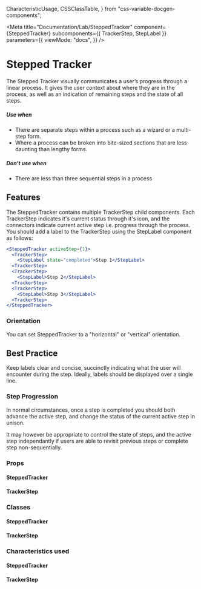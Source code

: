
  CharacteristicUsage,
  CSSClassTable,
} from "css-variable-docgen-components";

<Meta
  title="Documentation/Lab/SteppedTracker"
  component={SteppedTracker}
  subcomponents={{ TrackerStep, StepLabel }}
  parameters={{
    viewMode: "docs",
  }}
/>

# Stepped Tracker

The Stepped Tracker visually communicates a user’s progress through a linear process. It gives the user context about where they are in the process, as well as an indication of remaining steps and the state of all steps.

##### Use when

- There are separate steps within a process such as a wizard or a multi-step form.
- Where a process can be broken into bite-sized sections that are less daunting than lengthy forms.

##### Don't use when

- There are less than three sequential steps in a process

## Features

The SteppedTracker contains multiple TrackerStep child components. Each TrackerStep indicates it's current status through it's icon, and the connectors indicate current active step i.e. progress through the process. You should add a label to the TrackerStep using the StepLabel component as follows:

```jsx
<SteppedTracker activeStep={1}>
  <TrackerStep>
    <StepLabel state="completed">Step 1</StepLabel>
  <TrackerStep>
  <TrackerStep>
    <StepLabel>Step 2</StepLabel>
  <TrackerStep>
  <TrackerStep>
    <StepLabel>Step 3</StepLabel>
  <TrackerStep>
</SteppedTracker>
```

<Canvas>
  <Story id="lab-stepped-tracker--basic" />
</Canvas>

### Orientation

You can set SteppedTracker to a "horizontal" or "vertical" orientation.

<Canvas>
  <Story id="lab-stepped-tracker--single-vertical" />
</Canvas>

## Best Practice

Keep labels clear and concise, succinctly indicating what the user will encounter during the step. Ideally, labels should be displayed over a single line.

### Step Progression

In normal circumstances, once a step is completed you should both advance the active step, and change the status of the current active step in unison.

<Canvas>
  <Story id="lab-stepped-tracker--auto-progress" />
</Canvas>

It may however be appropriate to control the state of steps, and the active step independantly if users are able to revisit previous steps or complete step non-sequentially.

<Canvas>
  <Story id="lab-stepped-tracker--non-sequential-progress" />
</Canvas>

### Props

#### SteppedTracker

<ArgsTable of={SteppedTracker} />

#### TrackerStep

<ArgsTable of={TrackerStep} />

### Classes

#### SteppedTracker

<CSSClassTable of={SteppedTracker} />

#### TrackerStep

<CSSClassTable of={TrackerStep} />

### Characteristics used

#### SteppedTracker

<CharacteristicUsage of={SteppedTracker} />

#### TrackerStep

<CharacteristicUsage of={TrackerStep} />

<HelpAndSupport />
